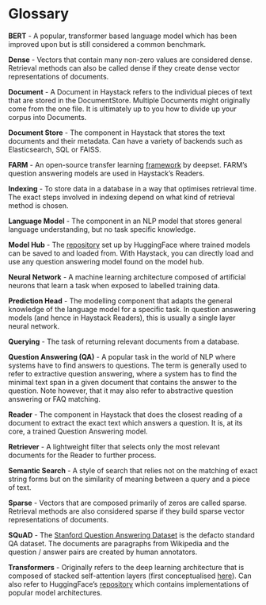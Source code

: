 # Glossary

**BERT** - A popular, transformer based language model which has been improved upon but is still considered a common benchmark.

**Dense** - Vectors that contain many non-zero values are considered dense.
Retrieval methods can also be called dense if they create dense vector representations of documents.

**Document** - A Document in Haystack refers to the individual pieces of text that are stored in the DocumentStore.
Multiple Documents might originally come from the one file.
It is ultimately up to you how to divide up your corpus into Documents.

**Document Store** - The component in Haystack that stores the text documents and their metadata.
Can have a variety of backends such as Elasticsearch, SQL or FAISS.

**FARM** - An open-source transfer learning [framework](https://github.com/deepset-ai/FARM) by deepset.
FARM’s question answering models are used in Haystack’s Readers.

**Indexing** - To store data in a database in a way that optimises retrieval time.
The exact steps involved in indexing depend on what kind of retrieval method is chosen.

**Language Model** - The component in an NLP model that stores general language understanding, but no task specific knowledge.

**Model Hub** - The [repository](https://huggingface.com/models) set up by HuggingFace where trained models can be saved to and loaded from.
With Haystack, you can directly load and use any question answering model found on the model hub.

**Neural Network** - A machine learning architecture composed of artificial neurons that learn a task when exposed to labelled training data.

**Prediction Head** - The modelling component that adapts the general knowledge of the language model for a specific task.
In question answering models (and hence in Haystack Readers), this is usually a single layer neural network.

**Querying** - The task of returning relevant documents from a database.

**Question Answering (QA)** - A popular task in the world of NLP where systems have to find answers to questions.
The term is generally used to refer to extractive question answering,
where a system has to find the minimal text span in a given document that contains the answer to the question.
Note however, that it may also refer to abstractive question answering or FAQ matching.

**Reader** - The component in Haystack that does the closest reading of a document to extract
the exact text which answers a question.
It is, at its core, a trained Question Answering model.

**Retriever** - A lightweight filter that selects only the most relevant documents for the Reader to further process.

**Semantic Search** - A style of search that relies not on the matching of exact string forms
but on the similarity of meaning between a query and a piece of text.

**Sparse** - Vectors that are composed primarily of zeros are called sparse.
Retrieval methods are also considered sparse if they build sparse vector representations of documents.

**SQuAD** - The [Stanford Question Answering Dataset](https://rajpurkar.github.io/SQuAD-explorer/) is the defacto standard QA dataset.
The documents are paragraphs from Wikipedia and the question / answer pairs are created by human annotators.

**Transformers** - Originally refers to the deep learning architecture that is composed of stacked self-attention layers
(first conceptualised [here](https://arxiv.org/pdf/1706.03762.pdf)).
Can also refer to HuggingFace’s [repository](https://github.com/huggingface/transformers)
which contains implementations of popular model architectures.
